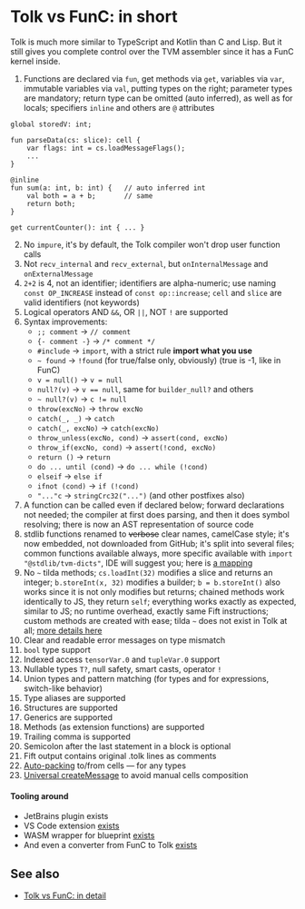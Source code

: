
# Tolk vs FunC: in short

Tolk is much more similar to TypeScript and Kotlin than C and Lisp.
But it still gives you complete control over the TVM assembler since it has a FunC kernel inside.

1. Functions are declared via `fun`, get methods via `get`, variables via `var`, immutable variables via `val`, putting types on the right; parameter types are mandatory; return type can be omitted (auto inferred), as well as for locals; specifiers `inline` and others are `@` attributes

```tolk
global storedV: int;

fun parseData(cs: slice): cell {
    var flags: int = cs.loadMessageFlags();
    ...
}

@inline
fun sum(a: int, b: int) {   // auto inferred int
    val both = a + b;       // same
    return both;
}

get currentCounter(): int { ... }
```

2. No `impure`, it's by default, the Tolk compiler won't drop user function calls
3. Not `recv_internal` and `recv_external`, but `onInternalMessage` and `onExternalMessage`
4. `2+2` is 4, not an identifier; identifiers are alpha-numeric; use naming `const OP_INCREASE` instead of `const op::increase`; `cell` and `slice` are valid identifiers (not keywords)
5. Logical operators AND `&&`, OR `||`, NOT `!` are supported
6. Syntax improvements:
   * `;; comment` → `// comment`
   * `{- comment -}` → `/* comment */`
   * `#include` → `import`, with a strict rule **import what you use**
   * `~ found` → `!found` (for true/false only, obviously) (true is -1, like in FunC)
   * `v = null()` → `v = null`
   * `null?(v)` → `v == null`, same for `builder_null?` and others
   * `~ null?(v)` → `c != null`
   * `throw(excNo)` → `throw excNo`
   * `catch(_, _)` → `catch`
   * `catch(_, excNo)` → `catch(excNo)`
   * `throw_unless(excNo, cond)` → `assert(cond, excNo)`
   * `throw_if(excNo, cond)` → `assert(!cond, excNo)`
   * `return ()` → `return`
   * `do ... until (cond)` → `do ... while (!cond)`
   * `elseif` → `else if`
   * `ifnot (cond)` → `if (!cond)`
   * `"..."c` → `stringCrc32("...")` (and other postfixes also)
7. A function can be called even if declared below; forward declarations not needed; the compiler at first does parsing, and then it does symbol resolving; there is now an AST representation of source code
8. stdlib functions renamed to ~~verbose~~ clear names, camelCase style; it's now embedded, not downloaded from GitHub; it's split into several files; common functions available always, more specific available with `import "@stdlib/tvm-dicts"`, IDE will suggest you; here is [a mapping](/v3/documentation/smart-contracts/tolk/tolk-vs-func/stdlib)
9. No `~` tilda methods; `cs.loadInt(32)` modifies a slice and returns an integer; `b.storeInt(x, 32)` modifies a builder; `b = b.storeInt()` also works since it is not only modifies but returns; chained methods work identically to JS, they return `self`; everything works exactly as expected, similar to JS; no runtime overhead, exactly same Fift instructions; custom methods are created with ease; tilda `~` does not exist in Tolk at all; [more details here](/v3/documentation/smart-contracts/tolk/tolk-vs-func/mutability)
10. Clear and readable error messages on type mismatch
11. `bool` type support
12. Indexed access `tensorVar.0` and `tupleVar.0` support
13. Nullable types `T?`, null safety, smart casts, operator `!`
14. Union types and pattern matching (for types and for expressions, switch-like behavior)
15. Type aliases are supported
16. Structures are supported
17. Generics are supported
18. Methods (as extension functions) are supported
19. Trailing comma is supported
20. Semicolon after the last statement in a block is optional
21. Fift output contains original .tolk lines as comments
22. [Auto-packing](/v3/documentation/smart-contracts/tolk/tolk-vs-func/pack-to-from-cells) to/from cells — for any types
23. [Universal createMessage](/v3/documentation/smart-contracts/tolk/tolk-vs-func/create-message) to avoid manual cells composition

#### Tooling around

* JetBrains plugin exists
* VS Code extension [exists](https://github.com/ton-blockchain/tolk-vscode)
* WASM wrapper for blueprint [exists](https://github.com/ton-blockchain/tolk-js)
* And even a converter from FunC to Tolk [exists](https://github.com/ton-blockchain/convert-func-to-tolk)

## See also

* [Tolk vs FunC: in detail](/v3/documentation/smart-contracts/tolk/tolk-vs-func/in-detail)

<Feedback />
